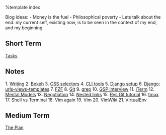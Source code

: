 %template index


Blog ideas:
- Money is the fuel
- Philosophical poverty
- Lets talk about the end. my current self, existing now, is to be seen in the context of my end, and my beginning.

== Short Term ==
[[Tasks]]

== Notes ==
1. [[Writing]]
2. [[Bokeh]]
3. [[CSS selectors]]
4. [[CLI tools]]
5. [[Django setup]] 
6. [[Django: urls-views-templates]]
7. [[FZF]]
8. [[Git]]
9. [[grep]]
10. [[GSP interview]]
11. [[iTerm]]
12. [[Mental Models]]
13. [[Negotiation]]
14. [[Nested links]]
15. [[Rys Git tutorial]]
16. [[tmux]]
17. [[Shell vs Terminal]]
18. [[Vim again]]
19. [[Vim]]
20. [[VimWiki]] 
21. [[VirtualEnv]]

== Medium Term ==
[[Todo|The Plan]]

